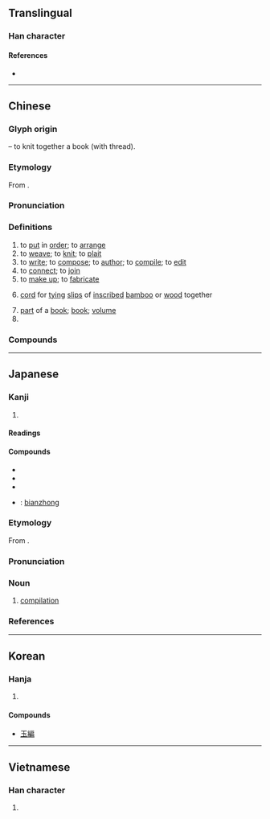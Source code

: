 {{character info/new}}
{{also|编}}
==Translingual==

===Han character===
{{Han char|rn=120|rad=糸|as=09|sn=15|four=23927|canj=VFHSB,VFISB|ids=⿰糸扁}}

====References====
* {{Han ref|kx=0931.080|dkj=27665|dj=1369.100|hdz=53431.050|uh=7DE8|ud=32232|bh=BD73|bd=48499}}

----

==Chinese==
{{zh-forms|s=编}}

===Glyph origin===
{{Han etym}}
{{Han compound|糸|t1=thread|扁|ls=psc|c1=s|c2=p}} – to knit together a book (with thread).

===Etymology===
From {{inh|zh|sit-pro|*p(r)an/t ~ b(r)an/t}}.

===Pronunciation===
{{zh-pron
|m=biān
|c=pin1
|h=pfs=phiên
|md=piĕng
|mn=phian/pian/xm:piⁿ/tw,zz:pīⁿ
|mn_note=phian/pian - literary; piⁿ - vernacular; pīⁿ - vernacular (俗)
|w=1pi
|mc=y
|oc=y
|cat=v,n,pn
}}

===Definitions===
{{zh-hanzi}}

# to [[put]] in [[order]]; to [[arrange]]
# to [[weave]]; to [[knit]]; to [[plait]]
# to [[write]]; to [[compose]]; to [[author]]; to [[compile]]; to [[edit]]
# to [[connect]]; to [[join]]
# to [[make up]]; to [[fabricate]]
# {{lb|zh|historical}} [[cord]] for [[tying]] [[slip]]s of [[inscribe]]d [[bamboo]] or [[wood]] together
# [[part]] of a [[book]]; [[book]]; [[volume]]
# {{surname|lang=zh}}

===Compounds===
{{zh-der|編程|編次|編湊|編導|編訂|編定|編隊|編髮|編法兒|編號|編輯|編校|編結|編劇|編列|編錄|編碼|編目|編年|編年史|編年體|編排|編派|編遣|編入|編審|編外|編委|編戲|編寫|編選|編演|編譯|編印|編餘|編扎|編造|編者|編者按|編者案|編織|編制|編鐘|編著|編撰|編綴|編組|編纂|匯編|三絕韋編|彙編|圖書編目|主編|擴編|整編|殘編斷簡|改編劇本|斷編殘簡|新編|瞎編|殘編|改編|收編|斷簡殘編|摘編|編貝|編修|編民|絕韋編|編蒲|駢字類編|編笄|編輯部|野獲編|金石萃編|編練|編譯器|韋編三絕|編輯室|縮編|編譯程式|陳編|編置|織席編屨|金陀萃編|編磬|編書|編曲|齒若編貝|編類|編人|編氓|編輯設計|編物|編戶|編削|篇海類編|編緝|簡編|類編|考古編|金文編|通俗編|編輯人|長編|編新|芸編|缺編|遺編絕簡|編隊飛行|編捏|總編輯|編工|韋編|超編|編班|草編|編製|編管|編配}}

{{zh-cat|Elementary}}

----

==Japanese==

===Kanji===
{{ja-kanji|grade=5|rs=糸09}}

# {{defn|lang=ja|sort=糸09}}

====Readings====
{{ja-readings|goon=へん|kanon=へん|kun=あ-む,とじいと-,ふみ-}}

====Compounds====
{{der-top|Compounds}}
* {{ja-r|短編|たんぺん}}
* {{ja-r|長編|ちょうへん}}
* {{ja-r|編集|へんしゅう}}
* {{ja-r|編鐘|へんしょう}}: [[bianzhong]]
{{der-bottom}}

===Etymology===
{{ja-kanjitab|へん|yomi=o}}
From {{etyl|ltc|ja|sort=へん}} {{m|zh|編|tr=pen}}.

===Pronunciation===
{{ja-pron|yomi=o|へん|acc=1|acc_ref=DJR,NHK}}

===Noun===
{{ja-noun|へん}}

# [[compilation]]

===References===
<references/>

----

==Korean==

===Hanja===
{{ko-hanja|hangeul=[[편]], [[변]]|eumhun=|rv=pyeon, byeon|mr=p'yŏn, pyŏn|y=phyen, pyen}}

# {{defn|lang=ko|sort=糸09}}

====Compounds====
* [[玉編]]

----

==Vietnamese==

===Han character===
{{vi-hantu|[[biên]]|rs=糸09}}

# {{defn|lang=vi|sort=糸09}}